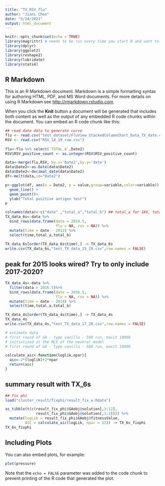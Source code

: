 ```yaml
---
title: "TX_RSV_flu"
author: "Jiani Chen"
date: "5/24/2021"
output: html_document
---
```


```r
knitr::opts_chunk$set(echo = TRUE)
library(magrittr) # needs to be run every time you start R and want to use %>%
library(dplyr)
library(ggplot2)
library(reshape2)
library(lubridate)
library(stats4)
```

## R Markdown

This is an R Markdown document. Markdown is a simple formatting syntax for authoring HTML, PDF, and MS Word documents. For more details on using R Markdown see <http://rmarkdown.rstudio.com>.

When you click the **Knit** button a document will be generated that includes both content as well as the output of any embedded R code chunks within the document. You can embed an R code chunk like this:

```r
## read date data to generate curve
flu <- read.csv("test_dataset/FluView_StackedColumnChart_Data_TX_date.csv")
RSV <- read.csv("RSV_14_19_raw.csv") 
 
flu<-flu %>% select(`TOTAL.A`,Date2) 
RSV$RSV_positive_count <- as.integer(RSV$RSV_positive_count)  

data<-merge(flu,RSV, by.x='Date2',by.y='date')
data$Date2<-as.Date(data$Date2)
data$Date2<-decimal_date(data$Date2)
df<-melt(data,id="Date2")

p<-ggplot(df, aes(x = Date2, y = value,group=variable,color=variable)) +
  geom_line() +
  geom_point()+
  ylab("Total positive antigen test")
p
```
```r
colnames(data)<-c("date" ,"total_a","total_b") ## total_a for IAV, total_b for RSV
TX_data_6s<-data %>%
  bind_rows(data.frame(date = 2014.5,
                       flu = NA, rsv = NA)) %>%
  mutate(time = date - 2012) %>%
  select(time,total_a,total_b)
  
TX_data_6s[order(TX_data_6s$time),] -> TX_data_6s
write.csv(TX_data_6s,"test_TX_data_15_19.csv",row.names = FALSE)
```

## peak for 2015 looks wired? Try to only include 2017-2020?
```r
TX_data_4s<-data %>%
  filter(data > 2016.5)%>%
  bind_rows(data.frame(date = 2016.5,
                       flu = NA, rsv = NA)) %>%
  mutate(time = date - 2014) %>%
  select(time,total_a,total_b)

TX_data_4s[order(TX_data_4s$time),] -> TX_data_4s
TX_data_4s
write.csv(TX_data_4s,"test_TX_data_17_20.csv",row.names = FALSE)
```


```r
# estimate data 
# first round of GA - type vanilla - 500 run, maxit 10000
# initialized at the MLE of the neutral model
# first round of GA - type vanilla - 500 run, maxit 10000 

calculate_aic<-function(loglik,npar){
  aic=-2*(loglik)+2*npar
  return(aic)
}

```

## summary result with TX_6s
```r
## fix phi
load("cluster_result/fixphi/result_fix_w.Rdata")

as_tibble(t(c(result_fix_phi$GAobj@solution[,3:12], 
              result_fix_phi$GAobj@solution[,1:2]))) %>% 
  mutate(logLik = result_fix_phi$GAobj@fitnessValue, 
         AIC = calculate_aic(logLik, npar = 12)) -> TX_6s_fixphi
TX_6s_fixphi
```

## Including Plots

You can also embed plots, for example:

```r
plot(pressure)
```

Note that the `echo = FALSE` parameter was added to the code chunk to prevent printing of the R code that generated the plot.
